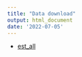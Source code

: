 ```yaml
---
title: "Data download"
output: html_document
date: '2022-07-05'
---
```


* [est_all](https://github.com/chencxxy28/eMultiR/raw/main/vignettes/data/est_all.rds)
